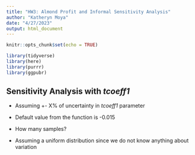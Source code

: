 ```yaml
---
title: "HW3: Almond Profit and Informal Sensitivity Analysis"
author: "Katheryn Moya"
date: "4/27/2023"
output: html_document
---
```


```r
knitr::opts_chunk$set(echo = TRUE)

library(tidyverse)
library(here)
library(purrr)
library(ggpubr)
```

##  Sensitivity Analysis with *tcoeff1*

* Assuming +- X% of uncertainty in *tcoeff1* parameter

* Default value from the function is -0.015

* How many samples?

* Assuming a uniform distribution since we do not know anything about variation

```r


```

